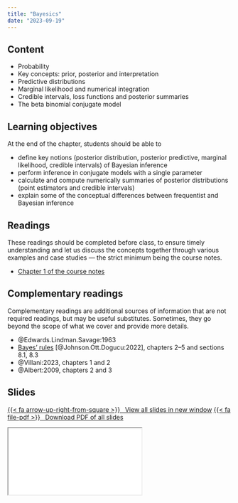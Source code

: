 ```yaml
---
title: "Bayesics"
date: "2023-09-19"
---
```



## Content

- Probability
- Key concepts: prior, posterior and interpretation
- Predictive distributions
- Marginal likelihood and numerical integration
- Credible intervals, loss functions and posterior summaries
- The beta binomial conjugate model

## Learning objectives

At the end of the chapter, students should be able to

- define key notions (posterior distribution, posterior predictive, marginal likelihood, credible intervals) of Bayesian inference
- perform inference in conjugate models with a single parameter
- calculate and compute numerically summaries of posterior distributions (point estimators and credible intervals)
- explain some of the conceptual differences between frequentist and Bayesian inference

## Readings

:::{.callout-warning}
These readings should be completed before class, to ensure timely understanding and let us discuss the concepts together through various examples and case studies --- the strict minimum being the course notes.
:::

- [Chapter 1 of the course notes](https://lbelzile.github.io/MATH80601A/introduction.html)

## Complementary readings

:::{.callout-warning}
Complementary readings are additional sources of information that are not required readings, but may be useful substitutes. Sometimes, they go beyond the scope of what we cover and provide more details.
:::

- @Edwards.Lindman.Savage:1963
- [Bayes' rules](https://www.bayesrulesbook.com/) [@Johnson.Ott.Dogucu:2022], chapters 2--5 and sections 8.1, 8.3
- @Villani:2023, chapters 1 and 2
- @Albert:2009, chapters 2 and 3


## Slides


<p class="text-center"><a class="btn btn-success btn-lg" target="_blank" href="../slides/bayesmod-slides1.html">{{< fa arrow-up-right-from-square >}} &ensp;View all slides in new window</a> <a class="btn btn-success btn-lg" target="_blank" href="../slides/bayesmod-slides1.pdf" role="button">{{< fa file-pdf >}} &ensp;Download PDF of all slides</a></p>

<div class="ratio ratio-16x9">
<iframe class="slide-deck" src="../slides/bayesmod-slides1.html"></iframe>
</div>
